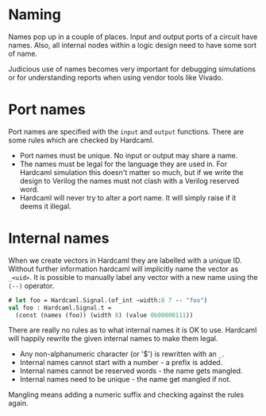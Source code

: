 # Naming

Names pop up in a couple of places. Input and output ports of a
circuit have names. Also, all internal nodes within a logic design
need to have some sort of name.

Judicious use of names becomes very important for debugging
simulations or for understanding reports when using vendor tools like
Vivado.

# Port names

Port names are specified with the `input` and `output` functions.
There are some rules which are checked by Hardcaml.

- Port names must be unique.  No input or output may share a name.
- The names must be legal for the language they are used in. For
  Hardcaml simulation this doesn't matter so much, but if we write the
  design to Verilog the names must not clash with a Verilog reserved
  word.
- Hardcaml will never try to alter a port name. It will simply raise
  if it deems it illegal.

# Internal names

When we create vectors in Hardcaml they are labelled with a unique ID.
Without further information hardcaml will implicitly name the vector
as `_<uid>`. It is possible to manually label any vector with a new
name using the `(--)` operator.

```ocaml
# let foo = Hardcaml.Signal.(of_int ~width:8 7 -- "foo")
val foo : Hardcaml.Signal.t =
  (const (names (foo)) (width 8) (value 0b00000111))
```

There are really no rules as to what internal names it is OK to use. Hardcaml
will happily rewrite the given internal names to make them legal.

- Any non-alphanumeric character (or '$') is rewritten with an `_`.
- Internal names cannot start with a number - a prefix is added.
- Internal names cannot be reserved words - the name gets mangled.
- Internal names need to be unique - the name get mangled if not.

Mangling means adding a numeric suffix and checking against the rules
again.

